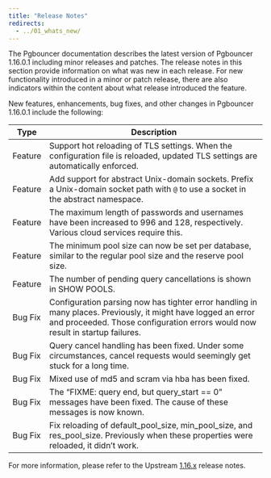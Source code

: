 ```yaml
---
title: "Release Notes"
redirects:
  - ../01_whats_new/
---
```


The Pgbouncer documentation describes the latest version of Pgbouncer 1.16.0.1 including minor releases and patches. The release notes in this section provide information on what was new in each release. For new functionality introduced in a minor or patch release, there are also indicators within the content about what release introduced the feature.

New features, enhancements, bug fixes, and other changes in Pgbouncer 1.16.0.1 include the following:

| Type | Description |
| ---- |------------ |
| Feature | Support hot reloading of TLS settings. When the configuration file is reloaded, updated TLS settings are automatically enforced.|
| Feature | Add support for abstract Unix-domain sockets. Prefix a Unix-domain socket path with `@` to use a socket in the abstract namespace.|
| Feature | The maximum length of passwords and usernames have been increased to 996 and 128, respectively. Various cloud services require this.|
| Feature | The minimum pool size can now be set per database, similar to the regular pool size and the reserve pool size.|
| Feature | The number of pending query cancellations is shown in SHOW POOLS.|
| Bug Fix | Configuration parsing now has tighter error handling in many places. Previously, it might have logged an error and proceeded. Those configuration errors would now result in startup failures.|
| Bug Fix | Query cancel handling has been fixed. Under some circumstances, cancel requests would seemingly get stuck for a long time.|
| Bug Fix | Mixed use of md5 and scram via hba has been fixed.|
| Bug Fix | The “FIXME: query end, but query_start == 0” messages have been fixed. The cause of these messages is now known.| 
| Bug Fix | Fix reloading of default_pool_size, min_pool_size, and res_pool_size. Previously when these properties were reloaded, it didn’t work.|


For more information, please refer to the Upstream [1.16.x](https://www.pgbouncer.org/changelog.html#pgbouncer-116x) release notes. 
